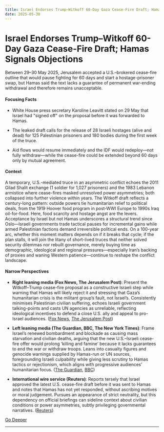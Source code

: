 ```yaml
---
title: Israel Endorses Trump–Witkoff 60-Day Gaza Cease-Fire Draft; Hamas Signals Objections
date: 2025-05-30
---
```


# Israel Endorses Trump–Witkoff 60-Day Gaza Cease-Fire Draft; Hamas Signals Objections

Between 29–30 May 2025, Jerusalem accepted a U.S.–brokered cease-fire outline that would pause fighting for 60 days and start a hostage-prisoner swap, but Hamas said the text lacks a guarantee of permanent war-ending withdrawal and therefore remains unacceptable.

#### Focusing Facts

- White House press secretary Karoline Leavitt stated on 29 May that Israel had "signed off" on the proposal before it was forwarded to Hamas.

- The leaked draft calls for the release of 28 Israeli hostages (alive and dead) for 125 Palestinian prisoners and 180 bodies during the first week of the truce.

- Aid flows would resume immediately and the IDF would redeploy—not fully withdraw—while the cease-fire could be extended beyond 60 days only by mutual agreement.

#### Context

A temporary, U.S.-mediated truce in an asymmetric conflict echoes the 2011 Gilad Shalit exchange (1 soldier for 1,027 prisoners) and the 1983 Lebanon armistice where cease-fires masked unresolved power asymmetries; both collapsed into further violence within years. The Witkoff draft reflects a century-long pattern: outside powers tie humanitarian relief to political deals, from the 1919 Hoover food program in post-WWI Europe to 1990s Iraq oil-for-food. Here, food scarcity and hostage angst are the levers. Acceptance by Israel but not Hamas underscores a structural trend since Oslo—Israeli governments trade tactical pauses for incremental gains while armed Palestinian factions demand irreversible political ends. On a 100-year arc, whether this moment matters depends on if it breaks that cycle; if the plan stalls, it will join the litany of short-lived truces that neither solved security dilemmas nor rebuilt governance, merely buying time as demographic, ideological and regional pressures—especially Iran’s backing of proxies and waning Western patience—continue to reshape the conflict landscape.

#### Narrow Perspectives

- **Right leaning media (Fox News, The Jerusalem Post)**: Present the Witkoff–Trump cease-fire proposal as a constructive Israeli step while warning that Hamas will likely reject it and stressing that Gaza’s humanitarian crisis is the militant group’s fault, not Israel’s. Consistently minimises Palestinian civilian suffering, echoes Israeli government talking-points and casts UN agencies as unreliable, reflecting ideological incentives to defend a close U.S. ally and appeal to pro-Israel audiences. ([Fox News](https://www.foxnews.com/world/israel-agrees-trump-backed-ceasefire-proposal-free-gaza-hostages-white-house), [The Jerusalem Post](https://www.jpost.com/opinion/article-855724))

- **Left leaning media (The Guardian, BBC, The New York Times)**: Frame Israel’s renewed bombardment and blockade as causing mass starvation and civilian deaths, arguing that the new U.S.–Israeli cease-fire offer would prolong ‘killing and famine’ because it lacks guarantees to end the war or withdraw troops. Leans into casualty figures and genocide warnings supplied by Hamas-run or UN sources, foregrounding Israeli culpability while giving less scrutiny to Hamas tactics or rejectionism, which aligns with progressive audiences’ humanitarian focus. ([The Guardian](https://www.theguardian.com/world/live/2025/may/30/israel-gaza-war-hamas-us-backed-ceasefire-plan-live-news-updates), [BBC](https://www.bbc.com/news/articles/c0k3d1y10pzo))

- **International wire service (Reuters)**: Reports tersely that Israel approved the latest U.S. cease-fire draft before it was sent to Hamas and notes that Hamas has not yet responded, without ascribing motives or moral judgement. Pursues an appearance of strict neutrality, but this dependency on official briefings can sideline context about civilian conditions or power asymmetries, subtly privileging governmental narratives. ([Reuters](https://www.reuters.com/world/middle-east/israel-signed-off-latest-gaza-ceasefire-proposal-white-house-says-2025-05-29/))


[Go Deeper](https://www.perplexity.ai/search?q=Israel+Endorses+Trump%E2%80%93Witkoff+60-Day+Gaza+Cease-Fire+Draft%3B+Hamas+Signals+Objections)

---

<a id='israel-approves-22-settlement-expansion-and-legalization-drive-in-west-bank'></a>
